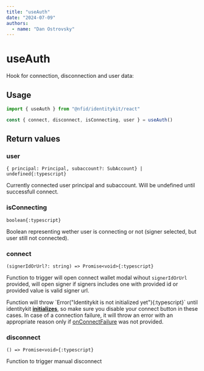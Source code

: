 ```yaml
---
title: "useAuth"
date: "2024-07-09"
authors:
  - name: "Dan Ostrovsky"
---
```



# useAuth

Hook for connection, disconnection and user data:

## Usage

```typescript
import { useAuth } from "@nfid/identitykit/react"

const { connect, disconnect, isConnecting, user } = useAuth()
```

## Return values

### user

`{ principal: Principal, subaccount?: SubAccount} | undefined{:typescript}`

Currently connected user principal and subaccount. Will be undefined until successfull connect.

### isConnecting

`boolean{:typescript}`

Boolean representing wether user is connecting or not (signer selected, but user still not
connected).

### connect

`(signerIdOrUrl?: string) => Promise<void>{:typescript}`

Function to trigger will open connect wallet modal wihout `signerIdOrUrl` provided, will open signer
if signers includes one with provided id or provided value is valid signer url.

<Callout type="warning" emoji="⚠️">
  Function will throw `Error("Identitykit is not initialized yet"){:typescript}` until identitykit <a href="/hooks/useIdentityKit#isinitializing"><strong>initializes</strong></a>, so make sure you disable your connect button in these cases. In case of a connection failure, it will throw an error with an appropriate reason only if <a href="/getting-started/connect-wallet">onConnectFailure</a> was not provided.
</Callout>

### disconnect

`() => Promise<void>{:typescript}`

Function to trigger manual disconnect
